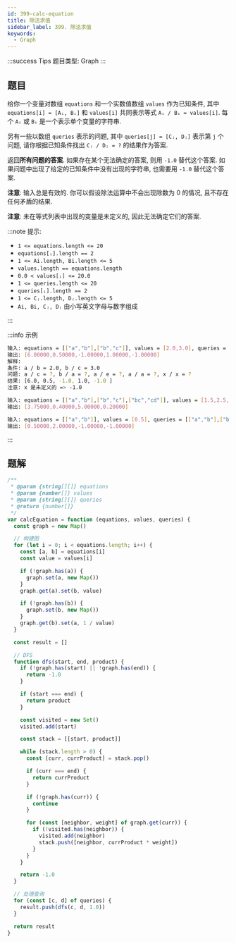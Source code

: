 ```yaml
---
id: 399-calc-equation
title: 除法求值
sidebar_label: 399. 除法求值
keywords:
  - Graph
---
```


:::success Tips
题目类型: Graph
:::

## 题目

给你一个变量对数组 `equations` 和一个实数值数组 `values` 作为已知条件, 其中 `equations[i] = [Aᵢ, Bᵢ]` 和 `values[i]` 共同表示等式 `Aᵢ / Bᵢ = values[i]`. 每个 `Aᵢ` 或 `Bᵢ` 是一个表示单个变量的字符串.

另有一些以数组 `queries` 表示的问题, 其中 `queries[j] = [Cⱼ, Dⱼ]` 表示第 `j` 个问题, 请你根据已知条件找出 `Cⱼ / Dⱼ = ?` 的结果作为答案.

返回**所有问题的答案**. 如果存在某个无法确定的答案, 则用 `-1.0` 替代这个答案. 如果问题中出现了给定的已知条件中没有出现的字符串, 也需要用 `-1.0` 替代这个答案.

**注意**: 输入总是有效的. 你可以假设除法运算中不会出现除数为 0 的情况, 且不存在任何矛盾的结果.

**注意**: 未在等式列表中出现的变量是未定义的, 因此无法确定它们的答案.

:::note 提示:

- `1 <= equations.length <= 20`
- `equations[ᵢ].length == 2`
- `1 <= Ai.length, Bi.length <= 5`
- `values.length == equations.length`
- `0.0 < values[ᵢ] <= 20.0`
- `1 <= queries.length <= 20`
- `queries[ᵢ].length == 2`
- `1 <= Cⱼ.length, Dⱼ.length <= 5`
- `Ai, Bi, Cⱼ, Dⱼ` 由小写英文字母与数字组成

:::

:::info 示例

```bash
输入: equations = [["a","b"],["b","c"]], values = [2.0,3.0], queries = [["a","c"],["b","a"],["a","e"],["a","a"],["x","x"]]
输出: [6.00000,0.50000,-1.00000,1.00000,-1.00000]
解释:
条件: a / b = 2.0, b / c = 3.0
问题: a / c = ?, b / a = ?, a / e = ?, a / a = ?, x / x = ?
结果: [6.0, 0.5, -1.0, 1.0, -1.0 ]
注意: x 是未定义的 => -1.0
```

```bash
输入: equations = [["a","b"],["b","c"],["bc","cd"]], values = [1.5,2.5,5.0], queries = [["a","c"],["c","b"],["bc","cd"],["cd","bc"]]
输出: [3.75000,0.40000,5.00000,0.20000]
```

```bash
输入: equations = [["a","b"]], values = [0.5], queries = [["a","b"],["b","a"],["a","c"],["x","y"]]
输出: [0.50000,2.00000,-1.00000,-1.00000]
```

:::

## 题解

```ts
/**
 * @param {string[][]} equations
 * @param {number[]} values
 * @param {string[][]} queries
 * @return {number[]}
 */
var calcEquation = function (equations, values, queries) {
  const graph = new Map()

  // 构建图
  for (let i = 0; i < equations.length; i++) {
    const [a, b] = equations[i]
    const value = values[i]

    if (!graph.has(a)) {
      graph.set(a, new Map())
    }
    graph.get(a).set(b, value)

    if (!graph.has(b)) {
      graph.set(b, new Map())
    }
    graph.get(b).set(a, 1 / value)
  }

  const result = []

  // DFS
  function dfs(start, end, product) {
    if (!graph.has(start) || !graph.has(end)) {
      return -1.0
    }

    if (start === end) {
      return product
    }

    const visited = new Set()
    visited.add(start)

    const stack = [[start, product]]

    while (stack.length > 0) {
      const [curr, currProduct] = stack.pop()

      if (curr === end) {
        return currProduct
      }

      if (!graph.has(curr)) {
        continue
      }

      for (const [neighbor, weight] of graph.get(curr)) {
        if (!visited.has(neighbor)) {
          visited.add(neighbor)
          stack.push([neighbor, currProduct * weight])
        }
      }
    }

    return -1.0
  }

  // 处理查询
  for (const [c, d] of queries) {
    result.push(dfs(c, d, 1.0))
  }

  return result
}
```
